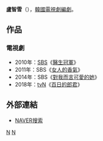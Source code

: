 {{藝人
| 姓名     = 盧智雪 
| 類型     = 編劇
| 圖片     = 
| 圖片尺寸 = 
| 圖片簡介 = 
| 原名     = 
| 外文名   = 노지설
| 外文     = ko
| 羅馬拼音 = No Ji Sul
| 英文名   = 
| 綽號     = 
| 其他藝名 = 
| 國籍     = {{KOR}}
| 民族     = 
| 籍貫     = 
| 出生日期 = 
| 出生地點 = 
| 職業     = [[編劇|編劇]]
| 語言     = [[韓語|韓語]]
| 教育程度 = 
| 配偶     = 
| 出身地   = 
| 出道作   = 
| 出道日期 = 2010年
| 代表作   = 
| 活躍年代 = 
| 經紀公司 ={{link-en|C-JeS Entertainment|C-JeS Entertainment}} 
}}

'''盧智雪'''（{{lang-ko|'''노지설'''}}），[[韓國|韓國]][[電視劇|電視劇]][[編劇|編劇]]。

== 作品 ==
=== 電視劇 ===
*2010年：[[SBS_(韓國)|SBS]]《[[醫生冠軍|醫生冠軍]]》
*2011年：SBS《[[女人的香氣|女人的香氣]]》
*2014年：SBS《[[對我而言可愛的她|對我而言可愛的她]]》
*2018年：[[tvN|tvN]]《[[百日的郎君|百日的郎君]]》
== 外部連結 ==
*[http://search.naver.com/search.naver?sm=tab_hty.top&where=nexearch&ie=utf8&query=%EB%85%B8%EC%A7%80%EC%84%A4 NAVER搜索]{{ko}}

{{A Story}}
[[Category:韓國編劇|N]]
[[Category:盧姓|N]]